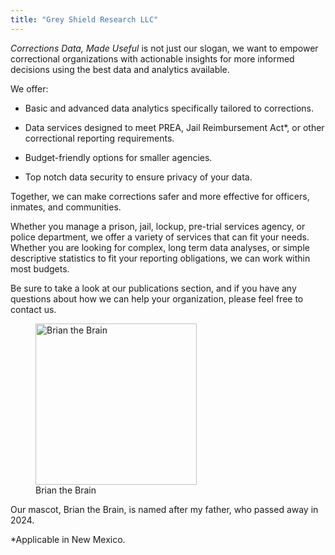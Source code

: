 ```yaml
---
title: "Grey Shield Research LLC"
---
```


*Corrections Data, Made Useful* is not just our slogan, we want to empower correctional organizations with actionable insights for more informed decisions using the best data and analytics available.

We offer:

-   Basic and advanced data analytics specifically tailored to corrections.

-   Data services designed to meet PREA, Jail Reimbursement Act\*, or other correctional reporting requirements.

-   Budget-friendly options for smaller agencies.

-   Top notch data security to ensure privacy of your data.

Together, we can make corrections safer and more effective for officers, inmates, and communities.

Whether you manage a prison, jail, lockup, pre-trial services agency, or police department, we offer a variety of services that can fit your needs. Whether you are looking for complex, long term data analyses, or simple descriptive statistics to fit your reporting obligations, we can work within most budgets.

Be sure to take a look at our publications section, and if you have any questions about how we can help your organization, please feel free to contact us.

![Brian the Brain](images/9bd4662c-842e-436b-a02c-2bda977023b3.webp){fig-align="center" width="258"}

Our mascot, Brian the Brain, is named after my father, who passed away in 2024.

\*Applicable in New Mexico.
